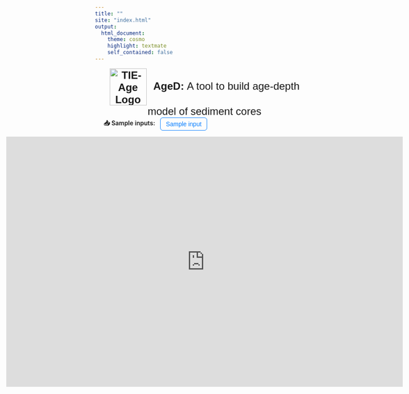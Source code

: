 ```yaml
---
title: ""
site: "index.html"
output:
  html_document:
    theme: cosmo
    highlight: textmate
    self_contained: false
---
```


<!-- Set favicon -->
<link rel="icon" type="image/png" href="logo/Palclim.png">


<style>


.navbar {
  background-color: #2c5773 !important;  /* Replace with your preferred color */
  border: none;
}


/* Remove padding and allow full width */
body > .container-fluid {
  max-width: 100% !important;
  padding: 0 !important;
  margin: 0 !important;
  border: none !important;
  box-shadow: none !important;
  background: none;
}

/* Section title */
.section-title {
  text-align: center;
  margin-top: 0;
  font-size: 24px;
  font-weight: bold;
  font-family: sans-serif;
}

/* Subtitle */
.download-note {
  text-align: center;
  font-size: 15px;
  color: #333;
  font-family: sans-serif;
  margin-bottom: 0;
}

/* Download buttons */
.download-buttons {
  display: flex;
  justify-content: center;
  gap: 10px;
  margin-bottom: 0px;
}

.download-box {
  padding: 6px 12px;
  font-size: 14px;
  font-family: sans-serif;
  text-decoration: none;
  color: #007bff;
  border: 1px solid #007bff;
  border-radius: 6px;
  background: none;
}

.download-box:hover {
  text-decoration: underline;
}

/* Iframe container */
.centered-iframe-wrapper {
  display: flex;
  justify-content: center;
  margin:  0;
}

.responsive-iframe {
  width: 95vw;
  height: 60vw;
  margin-top:  0;
  padding: 0;
  border: none;
  border-radius: 0;
}


</style>



<div style="display: flex; justify-content: space-between; align-items: center; flex-wrap: wrap; margin-bottom: 0px; padding: 0 20px;">
  <div class="section-title" style="margin: 0;">
   <img src="logo/18osw.png" alt="TIE-Age Logo" class="logo" style="height: 85px; vertical-align: middle; margin-right: 10px;">
   AgeD: <span style="font-weight: normal;">A tool to build age-depth model of sediment cores </span>
  </div>

  <div class="download-buttons" style="display: flex; align-items: center; gap: 12px;">
   <span style="font-weight: 600;">📥 Sample inputs:</span>
   <a class="download-box" href="Trial/osl18/GeoBXXXX.xlsx" download>Sample input</a>
  </div>
</div>


<div class="centered-iframe-wrapper" style="margin-top: 0; padding-top: 0;">
  <iframe class="responsive-iframe" src="https://partha679.shinyapps.io/Bacon_onl99/"></iframe>
</div>
